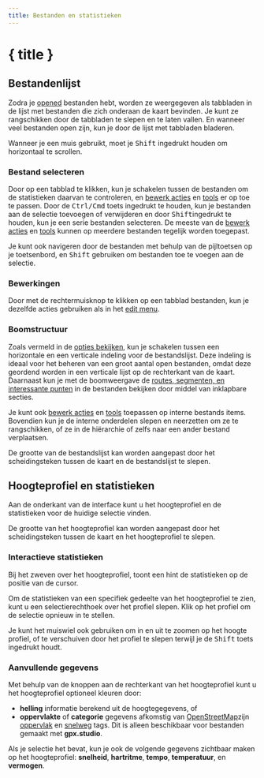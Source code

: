 ```yaml
---
title: Bestanden en statistieken
---
```


<script lang="ts">

    let gpxStatistics = writable(exampleGPXFile.getStatistics());
    let slicedGPXStatistics = writable(undefined);
    let additionalDatasets = writable(['speed', 'atemp']);
    let elevationFill = writable<'slope' | 'surface' | undefined>(undefined);
</script>

# { title }

## Bestandenlijst

Zodra je [opened](./menu/file) bestanden hebt, worden ze weergegeven als tabbladen in de lijst met bestanden die zich onderaan de kaart bevinden.
Je kunt ze rangschikken door de tabbladen te slepen en te laten vallen.
En wanneer veel bestanden open zijn, kun je door de lijst met tabbladen bladeren.

<DocsNote>

Wanneer je een muis gebruikt, moet je <kbd>Shift</kbd> ingedrukt houden om horizontaal te scrollen.

</DocsNote>

### Bestand selecteren

Door op een tabblad te klikken, kun je schakelen tussen de bestanden om de statistieken daarvan te controleren, en [bewerk acties](./menu/edit) en [tools](./toolbar) er op toe te passen.
Door de <kbd>Ctrl/Cmd</kbd> toets ingedrukt te houden, kun je bestanden aan de selectie toevoegen of verwijderen en door <kbd>Shift</kbd>ingedrukt te houden, kun je een serie bestanden selecteren.
De meeste van de [bewerk acties](./menu/edit) en [tools](./toolbar) kunnen op meerdere bestanden tegelijk worden toegepast.

<DocsNote>

Je kunt ook navigeren door de bestanden met behulp van de pijltoetsen op je toetsenbord, en <kbd>Shift</kbd> gebruiken om bestanden toe te voegen aan de selectie.

</DocsNote>

### Bewerkingen

Door met de rechtermuisknop te klikken op een tabblad bestanden, kun je dezelfde acties gebruiken als in het [edit menu](./menu/edit).

### Boomstructuur

Zoals vermeld in de [opties bekijken](./menu/view), kun je schakelen tussen een horizontale en een verticale indeling voor de bestandslijst.
Deze indeling is ideaal voor het beheren van een groot aantal open bestanden, omdat deze geordend worden in een verticale lijst op de rechterkant van de kaart.
Daarnaast kun je met de boomweergave de [routes, segmenten, en interessante punten](./gpx) in de bestanden bekijken door middel van inklapbare secties.

Je kunt ook [bewerk acties](./menu/edit) en [tools](./toolbar) toepassen op interne bestands items.
Bovendien kun je de interne onderdelen slepen en neerzetten om ze te rangschikken, of ze in de hiërarchie of zelfs naar een ander bestand verplaatsen.

<DocsNote>

De grootte van de bestandslijst kan worden aangepast door het scheidingsteken tussen de kaart en de bestandslijst te slepen.

</DocsNote>

## Hoogteprofiel en statistieken

Aan de onderkant van de interface kunt u het hoogteprofiel en de statistieken voor de huidige selectie vinden.

<DocsNote>

De grootte van het hoogteprofiel kan worden aangepast door het scheidingsteken tussen de kaart en het hoogteprofiel te slepen.

</DocsNote>

### Interactieve statistieken

Bij het zweven over het hoogteprofiel, toont een hint de statistieken op de positie van de cursor.

Om de statistieken van een specifiek gedeelte van het hoogteprofiel te zien, kunt u een selectierechthoek over het profiel slepen.
Klik op het profiel om de selectie opnieuw in te stellen.

Je kunt het muiswiel ook gebruiken om in en uit te zoomen op het hoogte profiel, of te verschuiven door het profiel te slepen terwijl je de <kbd>Shift</kbd> toets ingedrukt houdt.

<div class="h-48 w-full">
    <ElevationProfile
        {gpxStatistics}
        {slicedGPXStatistics}
        additionalDatasets={$additionalDatasets}
        elevationFill={$elevationFill}
    />
</div>
<div class="flex flex-col items-center -mt-6">
    <div class="h-10 w-fit">
        <GPXStatistics
            {gpxStatistics}
            {slicedGPXStatistics}
            panelSize={120}
            orientation={'horizontal'}
        />
    </div>
</div>

### Aanvullende gegevens

Met behulp van de <kbd><ChartNoAxesColumn size="16" class="inline-block" style="margin-bottom: 2px"/></kbd> knoppen aan de rechterkant van het hoogteprofiel kunt u het hoogteprofiel optioneel kleuren door:

- **helling** informatie berekend uit de hoogtegegevens, of
- **oppervlakte** of **categorie** gegevens afkomstig van <a href="https://www.openstreetmap.org/" target="_blank">OpenStreetMap</a>zijn <a href="https://wiki.openstreetmap.org/wiki/Key:surface" target="_blank">oppervlak</a> en <a href="https://wiki.openstreetmap.org/wiki/Key:highway" target="_blank">snelweg</a> tags.
  Dit is alleen beschikbaar voor bestanden gemaakt met **gpx.studio**.

Als je selectie het bevat, kun je ook de volgende gegevens zichtbaar maken op het hoogteprofiel: **snelheid**, **hartritme**, **tempo**, **temperatuur**, en **vermogen**.
